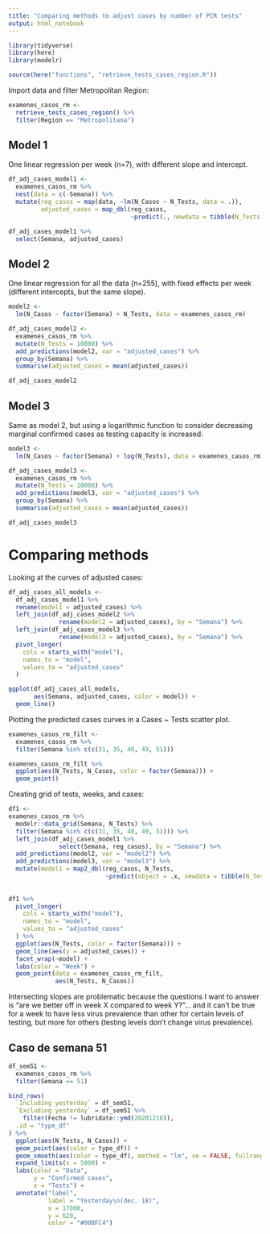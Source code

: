 ```yaml
---
title: "Comparing methods to adjust cases by number of PCR tests"
output: html_notebook
---
```


```r
library(tidyverse)
library(here)
library(modelr)

source(here("functions", "retrieve_tests_cases_region.R"))
```

Import data and filter Metropolitan Region:
```r
examenes_casos_rm <- 
  retrieve_tests_cases_region() %>% 
  filter(Region == "Metropolitana")
```

## Model 1

One linear regression per week (n=7), with different slope and intercept.
```r
df_adj_cases_model1 <- 
  examenes_casos_rm %>% 
  nest(data = c(-Semana)) %>% 
  mutate(reg_casos = map(data, ~lm(N_Casos ~ N_Tests, data = .)),
         adjusted_cases = map_dbl(reg_casos, 
                                  ~predict(., newdata = tibble(N_Tests = 10000)))) 

df_adj_cases_model1 %>% 
  select(Semana, adjusted_cases)
```

## Model 2

One linear regression for all the data (n=255), with fixed effects per week (different intercepts, but the same slope).
```r
model2 <- 
  lm(N_Casos ~ factor(Semana) + N_Tests, data = examenes_casos_rm)

df_adj_cases_model2 <- 
  examenes_casos_rm %>% 
  mutate(N_Tests = 10000) %>% 
  add_predictions(model2, var = "adjusted_cases") %>%
  group_by(Semana) %>% 
  summarise(adjusted_cases = mean(adjusted_cases))

df_adj_cases_model2
```

## Model 3 

Same as model 2, but using a logarithmic function to consider decreasing marginal confirmed cases as testing capacity is increased:
```r
model3 <- 
  lm(N_Casos ~ factor(Semana) + log(N_Tests), data = examenes_casos_rm)

df_adj_cases_model3 <- 
  examenes_casos_rm %>% 
  mutate(N_Tests = 10000) %>% 
  add_predictions(model3, var = "adjusted_cases") %>%
  group_by(Semana) %>% 
  summarise(adjusted_cases = mean(adjusted_cases))

df_adj_cases_model3
```

# Comparing methods

Looking at the curves of adjusted cases:
```r
df_adj_cases_all_models <- 
  df_adj_cases_model1 %>% 
  rename(model1 = adjusted_cases) %>% 
  left_join(df_adj_cases_model2 %>% 
              rename(model2 = adjusted_cases), by = "Semana") %>% 
  left_join(df_adj_cases_model3 %>% 
              rename(model3 = adjusted_cases), by = "Semana") %>% 
  pivot_longer(
    cols = starts_with("model"),
    names_to = "model",
    values_to = "adjusted_cases"
  )

ggplot(df_adj_cases_all_models,
       aes(Semana, adjusted_cases, color = model)) +
  geom_line()
```

Plotting the predicted cases curves in a Cases ~ Tests scatter plot.
```r
examenes_casos_rm_filt <- 
  examenes_casos_rm %>% 
  filter(Semana %in% c(c(31, 35, 40, 49, 51)))

examenes_casos_rm_filt %>% 
  ggplot(aes(N_Tests, N_Casos, color = factor(Semana))) +
  geom_point()
```

Creating grid of tests, weeks, and cases:
```r
df1 <- 
examenes_casos_rm %>% 
  modelr::data_grid(Semana, N_Tests) %>% 
  filter(Semana %in% c(c(31, 35, 40, 49, 51))) %>% 
  left_join(df_adj_cases_model1 %>% 
              select(Semana, reg_casos), by = "Semana") %>% 
  add_predictions(model2, var = "model2") %>% 
  add_predictions(model3, var = "model3") %>% 
  mutate(model1 = map2_dbl(reg_casos, N_Tests, 
                           ~predict(object = .x, newdata = tibble(N_Tests = .y)))) 
  
  
df1 %>% 
  pivot_longer(
    cols = starts_with("model"),
    names_to = "model",
    values_to = "adjusted_cases"
  ) %>% 
  ggplot(aes(N_Tests, color = factor(Semana))) +
  geom_line(aes(y = adjusted_cases)) +
  facet_wrap(~model) +
  labs(color = "Week") +
  geom_point(data = examenes_casos_rm_filt,
             aes(N_Tests, N_Casos))
```

Intersecting slopes are problematic because the questions I want to answer is "are we better off in week X compared to week Y?"... and it can't be true for a week to have less virus prevalence than other for certain levels of testing, but more for others (testing levels don't change virus prevalence).

## Caso de semana 51
```r
df_sem51 <- 
  examenes_casos_rm %>% 
  filter(Semana == 51)

bind_rows(
  `Including yesterday` = df_sem51,
  `Excluding yesterday` = df_sem51 %>% 
    filter(Fecha != lubridate::ymd(20201218)),
  .id = "type_df"
) %>% 
  ggplot(aes(N_Tests, N_Casos)) +
  geom_point(aes(color = type_df)) +
  geom_smooth(aes(color = type_df), method = "lm", se = FALSE, fullrange=TRUE) +
  expand_limits(x = 5000) +
  labs(color = "Data",
       y = "Confirmed cases",
       x = "Tests") +
  annotate("label",
           label = "Yesterday\n(dec. 18)",
           x = 17000,
           y = 620,
           color = "#00BFC4")
```


